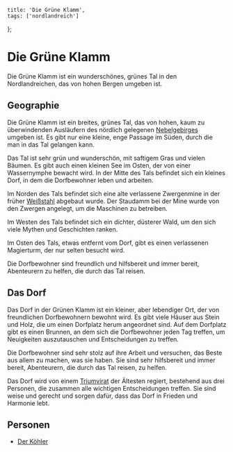 
    title: 'Die Grüne Klamm',
    tags: ['nordlandreich']
};

# Die Grüne Klamm

Die Grüne Klamm ist ein wunderschönes, grünes Tal in den Nordlandreichen, das von hohen Bergen umgeben ist.

## Geographie

Die Grüne Klamm ist ein breites, grünes Tal, das von hohen, kaum zu überwindenden Ausläufern des nördlich gelegenen [Nebelgebirges](/wiki/geographica/nebelgebirge) umgeben ist.
Es gibt nur eine kleine, enge Passage im Süden, durch die man in das Tal gelangen kann.

Das Tal ist sehr grün und wunderschön, mit saftigem Gras und vielen Bäumen.
Es gibt auch einen kleinen See im Osten, der von einer Wassernymphe bewacht wird. In der Mitte des Tals befindet sich ein kleines Dorf, in dem die Dorfbewohner leben und arbeiten.

Im Norden des Tals befindet sich eine alte verlassene Zwergenmine in der früher [Weißstahl](/wiki/weissstahl) abgebaut wurde.
Der Staudamm bei der Mine wurde von den Zwergen angelegt, um die Maschinen zu betreiben.

Im Westen des Tals befindet sich ein dichter, düsterer Wald, um den sich viele Mythen und Geschichten ranken.

Im Osten des Tals, etwas entfernt vom Dorf, gibt es einen verlassenen Magierturm, der nur selten besucht wird.

Die Dorfbewohner sind freundlich und hilfsbereit und immer bereit, Abenteurern zu helfen, die durch das Tal reisen.

## Das Dorf

Das Dorf in der Grünen Klamm ist ein kleiner, aber lebendiger Ort, der von freundlichen Dorfbewohnern bewohnt wird.
Es gibt viele Häuser aus Stein und Holz, die um einen Dorfplatz herum angeordnet sind. Auf dem Dorfplatz gibt es einen Brunnen,
an dem sich die Dorfbewohner jeden Tag treffen, um Neuigkeiten auszutauschen und Entscheidungen zu treffen.

Die Dorfbewohner sind sehr stolz auf ihre Arbeit und versuchen, das Beste aus allem zu machen, was sie haben.
Sie sind sehr hilfsbereit und immer bereit, Abenteurern, die durch das Tal reisen, zu helfen.

Das Dorf wird von einem [Triumvirat](/wiki/triumvirat) der Ältesten regiert, bestehend aus drei Personen, die zusammen alle wichtigen Entscheidungen treffen.
Sie sind weise und gerecht und sorgen dafür, dass das Dorf in Frieden und Harmonie lebt.

## Personen

-   [Der Köhler](/wiki/gruene-klamm/personen/koehler)
